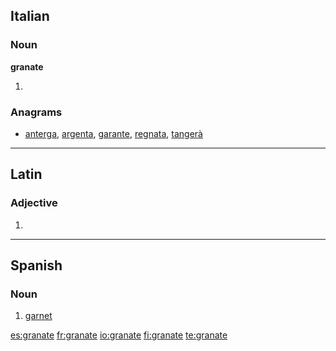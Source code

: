 ==Italian==

===Noun===
'''granate''' {{f}}

# {{plural of|[[granata]]|lang=it}}

===Anagrams===
* {{alphagram|aaegnrt}} [[anterga#Italian|anterga]], [[argenta#Italian|argenta]], [[garante#Italian|garante]], [[regnata#Italian|regnata]], [[tangerà#Italian|tangerà]]

----

==Latin==

===Adjective===
{{la-adj-form|granāte}}

# {{inflection of|granatus|granātus|voc|m|s|lang=la}}

----

==Spanish==

===Noun===
{{es-noun-m}}

# [[garnet]]

[[es:granate]]
[[fr:granate]]
[[io:granate]]
[[fi:granate]]
[[te:granate]]